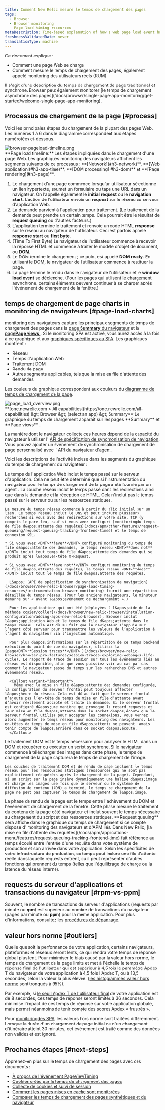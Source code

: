 ```yaml
---
title: Comment New Relic mesure le temps de chargement des pages
tags:
  - Browser
  - Browser monitoring
  - Page load timing resources
metaDescription: Time-based explanation of how a web page load event happens and how that corresponds to browser's page load timing measurements.
freshnessValidatedDate: never
translationType: machine
---
```


Ce document explique :

* Comment une page Web se charge
* Comment [<InlinePopover type="browser" />](/docs/browser/new-relic-browser/getting-started/new-relic-browser)mesure le temps de chargement des pages, également appelé monitoring des utilisateurs réels (RUM)

<Callout variant="tip">
  Il s&apos;agit d&apos;une description du temps de chargement de page traditionnel et synchrone. Browser peut également monitorer [le temps de chargement asynchrone des pages](/docs/browser/single-page-app-monitoring/get-started/welcome-single-page-app-monitoring).
</Callout>

## Processus de chargement de la page [#process]

Voici les principales étapes du chargement de la plupart des pages Web. Les numéros 1 à 6 dans le diagramme correspondent aux étapes numérotées ci-dessous.

<img title="browser-pageload-timeline.png" alt="browser-pageload-timeline.png" src="/images/browser_diagram_page-load-timeline.webp" />

<figcaption>
  <DNT>**Page load timeline:**</DNT> Les étapes impliquées dans le chargement d&apos;une page Web. Les graphiques monitoring des navigateurs affichent les segments suivants de ce processus : <DNT>**[Network](#h3-network)**</DNT>, <DNT>**[Web application](#h3-app-time)**</DNT>, <DNT>**[DOM processing](#h3-dom)**</DNT> et <DNT>**[Page rendering](#h3-page)**</DNT>.
</figcaption>

1. Le chargement d’une page commence lorsqu’un utilisateur sélectionne un lien hypertexte, soumet un formulaire ou tape une URL dans un navigateur. On l’appelle également le <DNT>**initial request**</DNT> ou le <DNT>**navigation start**</DNT>. L’action de l’utilisateur envoie un <DNT>**request**</DNT> sur le réseau au serveur d’application Web.
2. La demande parvient à l&apos;application pour traitement. (Le traitement de la demande peut prendre un certain temps. Cela pourrait être le résultat de <DNT>**request queuing**</DNT> ou d&apos;autres facteurs.)
3. L&apos;application termine le traitement et renvoie un code HTML <DNT>**response**</DNT> sur le réseau au navigateur de l&apos;utilisateur. Ceci est parfois appelé <DNT>**response start**</DNT> ou <DNT>**first byte**</DNT>.
4. (Time To First Byte) Le navigateur de l&apos;utilisateur commence à recevoir la réponse HTML et commence à traiter le modèle d&apos;objet de document, ou <DNT>**DOM**</DNT>.
5. Le DOM termine le chargement ; ce point est appelé <DNT>**DOM ready**</DNT>. En utilisant le DOM, le navigateur de l&apos;utilisateur commence à restituer la page.
6. La page termine le rendu dans le navigateur de l&apos;utilisateur et le <DNT>**window load event**</DNT> se déclenche. (Pour les pages qui utilisent [le chargement asynchrone](/docs/browser/single-page-app-monitoring/get-started/welcome-single-page-app-monitoring), certains éléments peuvent continuer à se charger après l&apos;événement de chargement de la fenêtre.)

## temps de chargement de page charts in monitoring de navigateurs [#page-load-charts]

monitoring des navigateurs capture les principaux segments de temps de chargement des pages dans la [page <DNT>**Summary**</DNT> du navigateur](/docs/browser/new-relic-browser/getting-started/browser-overview-website-performance-glance) et la [page<DNT>**Page views**</DNT> ](/docs/browser/new-relic-browser/additional-standard-features/page-views-understanding-your-sites-popularity). Si le monitoring SPA est activé, vous aurez accès à la fois à ce graphique et aux [graphiques spécifiques au SPA](/docs/browser/single-page-app-monitoring/use-spa-data/view-spa-data-new-relic-browser). Les graphiques montrent :

* Réseau
* Temps d&apos;application Web
* Traitement DOM
* Rendu de page
* Autres segments applicables, tels que la mise en file d&apos;attente des demandes

Les couleurs du graphique correspondent aux couleurs du [diagramme de temps de chargement de la page](#process).

<img title="page_load_overview.png" alt="page_load_overview.png" src="/images/browser_screenshot-full_page-load-chart.webp" />

<figcaption>
  <DNT>**[one.newrelic.com &gt; All capabilities](https://one.newrelic.com/all-capabilities) &amp;gt; Browser &amp;gt; (select an app) &amp;gt; Summary**</DNT>:Le graphique du temps de chargement apparaît sur les pages <DNT>**Summary**</DNT> et <DNT>**Page views**</DNT> .
</figcaption>

La manière dont le navigateur collecte ces heures dépend de la capacité du navigateur à utiliser l&apos; [API de spécification de synchronisation de navigation](/docs/browser/new-relic-browser/page-load-timing-resources/instrumentation-browser-monitoring). Vous pouvez ajouter un événement de synchronisation de chargement de page personnalisé avec l&apos; [API du navigateur d&apos;agent](/docs/browser/new-relic-browser/browser-apis/using-browser-apis).

Voici les descriptions de l&apos;activité incluse dans les segments du graphique du temps de chargement du navigateur :

<CollapserGroup>
  <Collapser id="h3-app-time" title="Application Web">
    Le temps de l&apos;application Web inclut le temps passé sur le serveur d&apos;application. Cela ne peut être déterminé que si l&apos;instrumentation du navigateur pour le temps de chargement de la page a été fournie par un agent <InlinePopover type="apm" />.
  </Collapser>

  <Collapser id="h3-network" title="Réseau">
    La couche réseau inclut le temps passé dans les redirections ainsi que dans la demande et la réception de HTML. Cela n&apos;inclut pas le temps passé sur le serveur ou sur les ressources statiques.

    La mesure du temps réseau commence à partir du clic initial sur un lien. Le temps réseau inclut le DNS et peut inclure plusieurs recherches si vous avez des redirections sur votre site, TCP (y compris le pare-feu, sauf si vous avez configuré [monitoringdu temps de file d&apos;attente des requêtes](/docs/apm/other-features/request-queueing/request-queuing-tracking-frontend-time)) et le temps de connexion SSL.

    * Si vous avez <DNT>**have**</DNT> configuré monitoring du temps de file d&apos;attente des demandes, le temps réseau <DNT>**does not**</DNT> inclut tout temps de file d&apos;attente des demandes qui se produit après l&apos;en-tête X-Request.

    * Si vous avez <DNT>**have not**</DNT> configuré monitoring du temps de file d&apos;attente des requêtes, le temps réseau <DNT>**does**</DNT> inclut tout le temps de file d&apos;attente des requêtes.

      L&apos; [API de spécification de synchronisation de navigation](/docs/browser/new-relic-browser/page-load-timing-resources/instrumentation-browser-monitoring) fournit une répartition détaillée du temps réseau. (Pour les anciens navigateurs, le minuteur démarre sur « avant l&apos;événement de déchargement ».)

      Pour les applications qui ont été [déployées à l&apos;aide de la méthode copier/coller](/docs/browser/new-relic-browser/installation-configuration/adding-apps-new-relic-browser), Browser inclut l&apos;application Web et le temps de file d&apos;attente dans le temps réseau. Cela est dû au fait que le navigateur s’appuie sur l’agent côté serveur pour transmettre les valeurs de l’application à l’agent du navigateur via l’injection automatique.

      Pour plus d&apos;informations sur la répartition de ce temps backend exécution du point de vue du navigateur, utilisez la [page<DNT>**Session traces**</DNT> ](/docs/browser/new-relic-browser/browser-pro-features/session-traces-exploring-webpages-life-cycle). Le rapport de trace de session sur tous les événements liés au réseau est disponible, afin que vous puissiez voir au cas par cas comment le navigateur passe du temps sur les recherches DNS et autres événements réseau.

      <Callout variant="important">
        Même avec la mise en file d&apos;attente des demandes configurée, la configuration du serveur frontal peut toujours affecter l&apos;heure du réseau. Cela est dû au fait que le serveur frontal n’ajoute pas l’en-tête de temps de mise en file d’attente avant d’avoir réellement accepté et traité la demande. Si le serveur frontal est configuré d&apos;une manière qui provoque le retard requests et leur mise en file d&apos;attente dans le socket d&apos;écoute que le serveur frontal utilise pour accepter les connexions, vous verrez alors augmenter le temps réseau pour monitoring des navigateurs. Les en-têtes de temps de mise en file d&apos;attente ne peuvent jamais tenir compte de l&apos;arriéré dans ce socket d&apos;écoute.
      </Callout>
  </Collapser>

  <Collapser id="h3-dom" title="Traitement DOM">
    Le traitement DOM est le temps nécessaire pour analyser le HTML dans un DOM et récupérer ou exécuter un script synchrone. Si le navigateur commence à télécharger des images dans cette phase, le temps de chargement de la page capturera le temps de chargement de l&apos;image.

    Les couches de traitement DOM et de rendu de page incluent le temps réseau pour les ressources statiques (ressources qui ne sont pas explicitement récupérées après le chargement de la page). Cependant, si un script sur la page insère dynamiquement une balise d&apos;image et charge les images une fois que le serveur ou le système de diffusion de contenu (CDN) a terminé, le temps de chargement de la page ne peut pas capturer le temps de chargement de l&apos;image.
  </Collapser>

  <Collapser id="h3-page" title="Rendu de page">
    La phase de rendu de la page est le temps entre l&apos;achèvement du DOM et l&apos;événement de chargement de la fenêtre. Cette phase mesure le traitement du contenu de la page côté navigateur et inclut souvent le temps nécessaire au chargement du script et des ressources statiques.
  </Collapser>

  <Collapser id="h3-request" title="Mise en file d'attente des demandes">
    <DNT>**Request queuing**</DNT> sera affiché dans le graphique du temps de chargement si ce compte dispose d&apos; monitoring des navigateurs et d&apos;APM liés. Dans New Relic, [la mise en file d&apos;attente des requêtes](/docs/apm/applications-menu/features/request-queuing-tracking-frontend-time) fait référence au temps écoulé entre l&apos;entrée d&apos;une requête dans votre système de production et son arrivée dans votre application. Selon les spécificités de votre infrastructure de production, ce temps peut inclure une file d&apos;attente réelle dans laquelle requests entrent, ou il peut représenter d&apos;autres fonctions qui prennent du temps (telles que l&apos;équilibrage de charge ou la latence du réseau interne).
  </Collapser>
</CollapserGroup>

## requests du serveur d&apos;applications et transactions du navigateur [#rpm-vs-ppm]

Souvent, le nombre de transactions du serveur d&apos;applications (requests par minute ou <DNT>**rpm**</DNT>) est supérieur au nombre de transactions du navigateur (pages par minute ou <DNT>**ppm**</DNT>) pour la même application. Pour plus d&apos;informations, consultez les [procédures de dépannage](/docs/browser/new-relic-browser/troubleshooting/app-server-requests-greatly-outnumber-browser-transactions).

## valeur hors norme [#outliers]

Quelle que soit la performance de votre application, certains navigateurs, plateformes et réseaux seront lents, ce qui rendra votre temps de réponse global plus lent. Pour minimiser le biais causé par la valeur hors norme, le temps de chargement de la page limite et met à l&apos;échelle le temps de réponse final de l&apos;utilisateur qui est supérieur à 4,5 fois le paramètre Apdex T du navigateur de votre application à 4,5 fois l&apos;Apdex T, ou à 13,5 secondes, selon la valeur la plus élevée. ([les histogrammes valeur hors norme](/docs/data-analysis/user-interface-functions/histograms-viewing-data-distribution#outliers) sont tronqués à 95%).

Par exemple, si [le seuil Apdex T de l&apos;utilisateur final](/docs/browser/new-relic-browser/installation-configuration/browser-settings-ui-options-browser-monitoring#apdex) de votre application est de 8 secondes, ces temps de réponse seront limités à 36 secondes. Cela minimise l&apos;impact de ces temps de réponse sur votre application globale, mais permet néanmoins de tenir compte des scores Apdex « frustrés ».

Pour [monitoringdes SPA](/docs/browser/single-page-app-monitoring/get-started/welcome-single-page-app-monitoring), les valeurs hors norme sont traitées différemment. Lorsque la durée d&apos;un chargement de page initial ou d&apos;un changement d&apos;itinéraire atteint 30 minutes, cet événement est traité comme des données non valides et est ignoré.

## Prochaines étapes [#next-steps]

Apprenez-en plus sur le temps de chargement des pages avec ces documents :

* [À propos de l&apos;événement PageViewTiming](/docs/browser/new-relic-browser/page-load-timing-resources/pageviewtiming-async-or-dynamic-page-details)
* [Cookies créés par le temps de chargement des pages](/docs/browser/browser-monitoring/page-load-timing-resources/new-relic-cookies-used-browser)
* [Collecte de cookies et suivi de session](/docs/browser/browser-monitoring/page-load-timing-resources/cookie-collection-session-tracking)
* [Comment les pages mises en cache sont monitorées](/docs/browser/new-relic-browser/page-load-timing-resources/cached-pages)
* [Comparer les temps de chargement des pages synthétiques et du navigateur](/docs/browser/new-relic-browser/page-load-timing-resources/compare-page-load-performance-browser-synthetics)